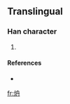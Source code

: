 ==Translingual==

===Han character===
{{Han char|rn=86|rad=火|as=05|sn=9|four=|canj=火竹月卜 (FHBY), X火竹月卜 (XFHBY)}}

# {{defn|Han|sort=火05}}

====References====
* {{Han ref|kx=0669.101|hdz=32196.041|uh=70BF|ud=28863}}

[[fr:炿]]